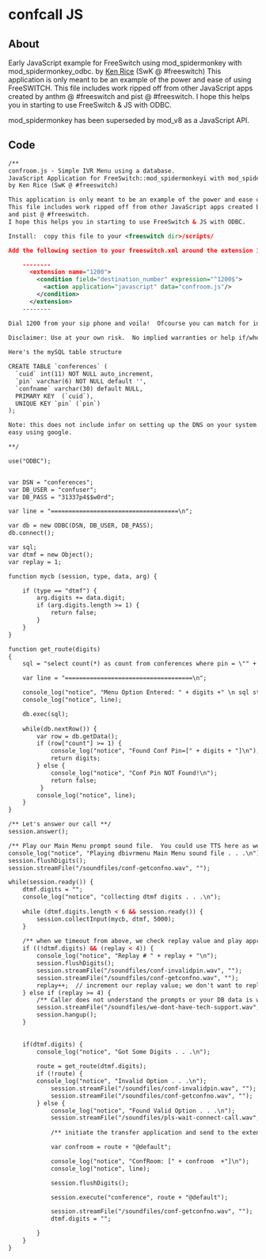 
# confcall JS 

 

## About

Early JavaScript example for FreeSwitch using mod\_spidermonkey with mod\_spidermonkey\_odbc. by [Ken Rice](https://freeswitch.org/confluence/display/~krice) (SwK @ #freeswitch) This application is only meant to be an example of the power and ease of using FreeSWITCH. This file includes work ripped off from other JavaScript apps created by anthm @ #freeswitch and pist @ #freeswitch. I hope this helps you in starting to use FreeSwitch & JS with ODBC.

mod\_spidermonkey has been superseded by mod\_v8 as a JavaScript API.

## Code

```xml
/** 
confroom.js - Simple IVR Menu using a database.
JavaScript Application for FreeSwitch::mod_spidermonkeyi with mod_spidermonkey_odbc.
by Ken Rice (SwK @ #freeswitch)

This application is only meant to be an example of the power and ease of using FreeSwitch.
This file includes work ripped off from other JavaScript apps created by anthm @ #freeswitch
and pist @ #freeswitch.
I hope this helps you in starting to use FreeSwitch & JS with ODBC.

Install:  copy this file to your <freeswitch dir>/scripts/

Add the following section to your freeswitch.xml around the extension 1000 section.

	--------
      <extension name="1200">
        <condition field="destination_number" expression="^1200$">
          <action application="javascript" data="confroom.js"/>
        </condition>
      </extension> 
	--------

Dial 1200 from your sip phone and voila!  Ofcourse you can match for inbound DID/DNIS, and run this app.
		
Disclaimer: Use at your own risk.  No implied warranties or help if/when stuff blows up.

Here's the mySQL table structure 

CREATE TABLE `conferences` (
  `cuid` int(11) NOT NULL auto_increment,
  `pin` varchar(6) NOT NULL default '',
  `confname` varchar(30) default NULL,
  PRIMARY KEY  (`cuid`),
  UNIQUE KEY `pin` (`pin`)
);

Note: this does not include infor on setting up the DNS on your system for unixODBC or other. should be fairly
easy using google.

**/

use("ODBC");


var DSN = "conferences";
var DB_USER = "confuser";
var DB_PASS = "31337p4$$w0rd";

var line = "====================================\n";

var db = new ODBC(DSN, DB_USER, DB_PASS);
db.connect();

var sql;
var dtmf = new Object();
var replay = 1;

function mycb (session, type, data, arg) {

	if (type == "dtmf") {
		arg.digits += data.digit;
		if (arg.digits.length >= 1) {
			return false;
		}
	}
}

function get_route(digits)
{
	sql = "select count(*) as count from conferences where pin = \"" + digits +"\";";

	var line = "====================================\n";

	console_log("notice", "Menu Option Entered: " + digits +" \n sql statment [" + sql + "]\n");
	console_log("notice", line);

	db.exec(sql);
	
	while(db.nextRow()) {
   		var row = db.getData();
		if (row["count"] >= 1) {
			console_log("notice", "Found Conf Pin=[" + digits + "]\n");
			return digits;
		} else { 
			console_log("notice", "Conf Pin NOT Found!\n");
			return false;
		 }
		console_log("notice", line);
	}
}

/** Let's answer our call **/
session.answer();

/** Play our Main Menu prompt sound file.  You could use TTS here as well.  **/
console_log("notice", "Playing dbivrmenu Main Menu sound file . . .\n");
session.flushDigits();
session.streamFile("/soundfiles/conf-getconfno.wav", "");	

while(session.ready()) {
	dtmf.digits = "";
	console_log("notice", "collecting dtmf digits . . .\n");
    
	while (dtmf.digits.length < 6 && session.ready()) {
		session.collectInput(mycb, dtmf, 5000);
	} 
	
	/** when we timeout from above, we check replay value and play appropriate prompts **/
	if ((!dtmf.digits) && (replay < 4)) {
		console_log("notice", "Replay # " + replay + "\n");
		session.flushDigits();
		session.streamFile("/soundfiles/conf-invalidpin.wav", "");
		session.streamFile("/soundfiles/conf-getconfno.wav", "");
		replay++;  // increment our replay value; we don't want to replay our prompts too many times!
	} else if (replay >= 4) { 
		/** Caller does not understand the prompts or your DB data is wrong; either way we've had enough, let's push'em off the line **/
		session.streamFile("/soundfiles/we-dont-have-tech-support.wav", "");
		session.hangup();
	}
	
	
	if(dtmf.digits) {
    	console_log("notice", "Got Some Digits . . .\n");
		
		route = get_route(dtmf.digits);
		if (!route) {
   	 	console_log("notice", "Invalid Option . . .\n");
			session.streamFile("/soundfiles/conf-invalidpin.wav", "");
			session.streamFile("/soundfiles/conf-getconfno.wav", "");
		} else {
		   	console_log("notice", "Found Valid Option . . .\n");
			session.streamFile("/soundfiles/pls-wait-connect-call.wav", "");
			
			/** initiate the transfer application and send to the extension in route; again, you could extend this **/

			var confroom = route + "@default";

			console_log("notice", "ConfRoom: [" + confroom  +"]\n");
			console_log("notice", line);

			session.flushDigits();

			session.execute("conference", route + "@default");

			session.streamFile("/soundfiles/conf-getconfno.wav", "");	
			dtmf.digits = "";

		}
	}
}

```


